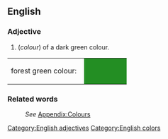 ==English==

===Adjective===
[[Category:English adjectives]]
#(''colour'') of a dark green colour.
<table><tr><td>forest green colour: &nbsp;</td>
<td bgcolor="#238E23" width="80">&nbsp; </td></tr></table>

===Related words===
:''See'' [[Wiktionary_Appendix:Colours|Appendix:Colours]]

[[Category:English colors]]